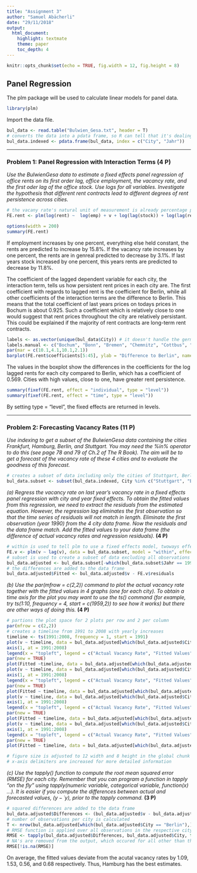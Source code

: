 ```yaml
---
title: "Assignment 3"
author: "Samuel Abächerli"
date: "29/11/2018"
output: 
  html_document: 
    highlight: textmate
    theme: paper
    toc_depth: 4
---
```


<style type="text/css">
.main-container {
  margin-left: auto;
  margin-right: auto;
  font-size: 16px
}
</style>

```r
knitr::opts_chunk$set(echo = TRUE, fig.width = 12, fig.height = 8)
```


## Panel Regression

The plm package will be used to calculate linear models for panel data.  
```r
library(plm)
```

Import the data file.
```r
bul_data <- read.table("Bulwien_Gesa.txt", header = T)
# converts the data into a pdata frame, so R can tell that it's dealing with panel data
bul_data.indexed <- pdata.frame(bul_data, index = c("City", "Jahr"))
```

***

### Problem 1: Panel Regression with Interaction Terms (4 P)
  
*Use the BulwienGesa data to estimate a fixed effects panel regression of office rents on its first order lag, office employment, the vacancy rate, and the first oder lag of the office stock. Use logs for all variables. Investigate the hypothesis that different rent contracts lead to different degrees of rent persistence across cities.*  

```r
# the vacany rate's natural unit of measurement is already percentage points, thus no log is taken
FE.rent <- plm(log(rent) ~  log(emp) + v + log(lag(stock)) + log(lag(rent)) + City:log(lag(rent)), model = "within", effect = "twoways", data = bul_data.indexed)
```

```r
options(width = 200)
summary(FE.rent)
```

If employment increases by one percent, everything else held constant, the rents are predicted to increase by 15.8%. If the vacancy rate increases by one percent, the rents are in genreal predicted to decrease by 3.1%. If last years stock increased by one percent, this years rents are predicted to decrease by 11.8%.

The coefficient of the lagged dependent variable for each city, the interaction term, tells us how persistent rent prices in each city are. The first coefficient with regards to lagged rent is the coefficient for Berlin, while all other coefficients of the interaction terms are the difference to Berlin. This means that the total coefficient of last years prices on todays prices in Bochum is about 0.925. Such a coefficient which is relatively close to one would suggest that rent prices throughout the city are relatively persistant. This could be explained if the majority of rent contracts are long-term rent contracts.

```r
labels <- as.vector(unique(bul_data$City)) # it doesn't handle the german Umlaute properly, leading to misrepresentations in the graph
labels.manual <- c("Bochum", "Bonn", "Bremen", "Chemnitz", "Cottbus", "Dortmund", "Dresden", "Duisburg", "Duesseldorf", "Frankfurt", "Freiburg", "Halle", "Hamburg", "Hannover", "Karlsruhe", "Kassel", "Kiel", "Koeln", "Leipzig", "Leverkusen", "Luebeck", "Magdeburg", "Mainz", "Muenchen", "Muenster", "Neuss", "Nuernberg", "Oberhausen", "Potsdam", "Regendburg", "Rostock", "Saarbruecken", "Schwerin", "Stuttgart", "Ulm", "Wuerzburg", "Wiesbaden", "Wilhemshaven", "Wolfsburg", "Wuppertal", "Zwickau")
par(mar = c(10.1,4.1,10.1,2.1))
barplot(FE.rent$coefficients[5:45], ylab = "Difference to Berlin", names.arg = labels.manual, las = 2, main = "Indicator of Rent Persistence")
```

The values in the boxplot show the differences in the coefficients for the log lagged rents for each city compared to Berlin, which has a coefficient of 0.569. Cities with high values, close to one, have greater rent persistence. 

```r
summary(fixef(FE.rent, effect = "individual", type = "level"))
summary(fixef(FE.rent, effect = "time", type = "level"))
```

By setting type = "level", the fixed effects are returned in levels.

***

### Problem 2: Forecasting Vacancy Rates (11 P)
  
*Use indexing to get a subset of the BulwienGesa data containing the cities Frankfurt, Hamburg, Berlin, and Stuttgart. You may need the %in% operator to do this (see page 78 and 79 of Ch.2 of The R Book). The aim will be to get a forecast of the vacancy rate of these 4 cities and to evaluate the goodness of this forecast.  *
```r
# creates a subset of data including only the cities of Stuttgart, Berlin, Hamburg and Frankfurt
bul_data.subset <- subset(bul_data.indexed, City %in% c("Stuttgart", "Berlin", "Hamburg", "Frankfurt.(Main)"))
```

*(a) Regress the vacancy rate on last year’s vacancy rate in a fixed effects panel regression with city and year fixed effects. To obtain the fitted values from this regression, we need to extract the residuals from the estimated equation. However, the regression lag eliminates the first observation so that the time series of residuals will not match in length. Eliminate the first observation (year 1990) from the 4 city data frame. Now the residuals and the data frame match. Add the fitted values to your data frame (the difference of actual vacancy rates and regression residuals).* **(4 P)**
```r
# within is used to tell plm to use a fixed effects model, twoways effect is used to calculate city and year fixed effects
FE.v <- plm(v ~ lag(v), data = bul_data.subset, model = "within", effect = "twoways")
# subset is used to create a subset of data excluding all observations where the year was 1990
bul_data.adjusted <- bul_data.subset[-which(bul_data.subset$Jahr == 1990),]
# the differences are added to the data frame
bul_data.adjusted$Fitted <- bul_data.adjusted$v - FE.v$residuals
```

*(b) Use the par(mfrow = c(2,2)) command to plot the actual vacancy rate together with the fitted values in 4 graphs (one for each city). To obtain a time axis for the plot you may want to use the ts() command (for example, try ts(1:10, frequency = 4, start = c(1959,2)) to see how it works) but there are other ways of doing this.* **(4 P)**
```r
# partions the plot space for 2 plots per row and 2 per column
par(mfrow = c(2,2))
# creates a timeline from 1991 to 2008 with yearly increases
timeline <- ts(1991:2008, frequency = 1, start = 1991)
plot(v ~ timeline, data = bul_data.adjusted[which(bul_data.adjusted$City == "Berlin"),], main = "Berlin", col = "red", xlab = "Year", ylab = "Vacancy", ylim = c(0,20), xaxt = "n", xlim = c(1991,2008))
axis(1, at = 1991:2008)
legend(x = "topleft", legend = c("Actual Vacancy Rate", "Fitted Values"), col = c("red", "blue"), lty = 1:1, cex = 0.8)
par(new = TRUE)
plot(Fitted ~timeline, data = bul_data.adjusted[which(bul_data.adjusted$City == "Berlin"),], col = "blue", axes = F, xlab = "", ylab = "", ylim = c(0,20))
plot(v ~ timeline, data = bul_data.adjusted[which(bul_data.adjusted$City == "Frankfurt.(Main)"),], main = "Frankfurt am Main", col = "red", xlab = "Year", ylab = "Vacancy", ylim = c(0,20), xaxt = "n", xlim = c(1991,2008))
axis(1, at = 1991:2008)
legend(x = "topleft", legend = c("Actual Vacancy Rate", "Fitted Values"), col = c("red", "blue"), lty = 1:1, cex = 0.8)
par(new = TRUE)
plot(Fitted ~ timeline, data = bul_data.adjusted[which(bul_data.adjusted$City == "Frankfurt.(Main)"),], col = "blue", axes = F, xlab = "", ylab = "", ylim = c(0,20))
plot(v ~ timeline, data = bul_data.adjusted[which(bul_data.adjusted$City == "Hamburg"),], main = "Hamburg", col = "red", xlab = "Year", ylab = "Vacancy", ylim = c(0,20), xaxt = "n", xlim = c(1991,2008))
axis(1, at = 1991:2008)
legend(x = "topleft", legend = c("Actual Vacancy Rate", "Fitted Values"), col = c("red", "blue"), lty = 1:1, cex = 0.8)
par(new = TRUE)
plot(Fitted ~ timeline, data = bul_data.adjusted[which(bul_data.adjusted$City == "Hamburg"),], col = "blue", axes = F, xlab = "", ylab = "", ylim = c(0,20))
plot(v ~ timeline, data = bul_data.adjusted[which(bul_data.adjusted$City == "Stuttgart"),], main = "Stuttgart", col = "red", xlab = "Year", ylab = "Vacancy", ylim = c(0,20), xaxt = "n", xlim = c(1991,2008))
axis(1, at = 1991:2008)
legend(x = "topleft", legend = c("Actual Vacancy Rate", "Fitted Values"), col = c("red", "blue"), lty = 1:1, cex = 0.8)
par(new = TRUE)
plot(Fitted ~ timeline, data = bul_data.adjusted[which(bul_data.adjusted$City == "Stuttgart"),], col = "blue", axes = F, xlab = "", ylab = "", ylim = c(0,20))

# figure size is adjusted to 12 width and 8 height in the global chunk option
# x-axis delimiters are increased for more detailed information
```

*(c) Use the tapply() function to compute the root mean squared error (RMSE) for each city. Remember that you can program a function in tapply “on the fly” using tapply(numeric variable, categorical variable, function(x) ...). It is easier if you compute the differences between actual and forecasted values, $(y−´y)$, prior to the tapply command.* **(3 P)**
```r
# squared differences are added to the data frame
bul_data.adjusted$Differences <- (bul_data.adjusted$v - bul_data.adjusted$Fitted)^2
# number of observations per city is calculated
T <- nrow(bul_data.adjusted[which(bul_data.adjusted$City == "Berlin"),])
# RMSE function is applied over all observations in the respective city
RMSE <- tapply(bul_data.adjusted$Differences, bul_data.adjusted$City, function(x) sqrt((1/T)*sum(x)))
# NA's are removed from the output, which occured for all other than the four cities for which the RMSE was calculated
RMSE[!is.na(RMSE)]
```  
On average, the fitted values deviate from the acutal vacancy rates by 1.09, 1.53, 0.56, and 0.68 respectively. Thus, Hamburg has the best estimates.
  
  



